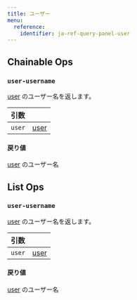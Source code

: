 ```yaml
---
title: ユーザー
menu:
  reference:
    identifier: ja-ref-query-panel-user
---
```


## Chainable Ops
<h3 id="user-username"><code>user-username</code></h3>

[user](user.md) のユーザー名を返します。

| 引数 |  |
| :--- | :--- |
| `user` | [user](user.md) |

#### 戻り値
[user](user.md) のユーザー名


## List Ops
<h3 id="user-username"><code>user-username</code></h3>

[user](user.md) のユーザー名を返します。

| 引数 |  |
| :--- | :--- |
| `user` | [user](user.md) |

#### 戻り値
[user](user.md) のユーザー名